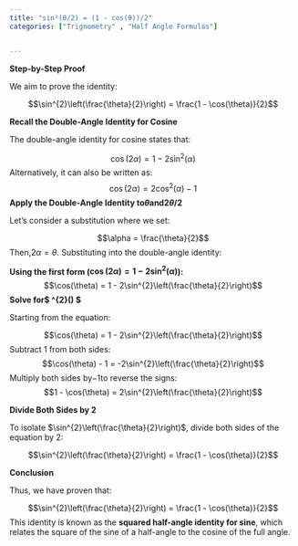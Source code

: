 ```yaml
---
title: "sin²(θ/2) = (1 - cos(θ))/2"
categories: ["Trignometry" , "Half Angle Formulas"]


---
```




**Step-by-Step Proof**

We aim to prove the identity:

$$\sin^{2}\left(\frac{\theta}{2}\right) = \frac{1 - \cos(\theta)}{2}$$

**Recall the Double-Angle Identity for Cosine**

The double-angle identity for cosine states that:

$$\cos(2\alpha) = 1 - 2\sin^{2}(\alpha)$$Alternatively, it can also be written as:$$\cos(2\alpha) = 2\cos^{2}(\alpha) - 1$$**Apply the Double-Angle Identity to$\theta$and$2\theta/2$**

Let’s consider a substitution where we set:

$$\alpha = \frac{\theta}{2}$$Then,$2\alpha = \theta$. Substituting into the double-angle identity:

**Using the first form ($\cos(2\alpha) = 1 - 2\sin^{2}(\alpha)$):**
$$\cos(\theta) = 1 - 2\sin^{2}\left(\frac{\theta}{2}\right)$$**Solve for$ \sin^{2}\left(\frac{\theta}{2}\right) $**

Starting from the equation:

$$\cos(\theta) = 1 - 2\sin^{2}\left(\frac{\theta}{2}\right)$$Subtract 1 from both sides:$$\cos(\theta) - 1 = -2\sin^{2}\left(\frac{\theta}{2}\right)$$Multiply both sides by$-1$to reverse the signs:$$1 - \cos(\theta) = 2\sin^{2}\left(\frac{\theta}{2}\right)$$

**Divide Both Sides by 2**

To isolate $\sin^{2}\left(\frac{\theta}{2}\right)$, divide both sides of the equation by 2:

$$\sin^{2}\left(\frac{\theta}{2}\right) = \frac{1 - \cos(\theta)}{2}$$

**Conclusion**

Thus, we have proven that:

$$\sin^{2}\left(\frac{\theta}{2}\right) = \frac{1 - \cos(\theta)}{2}$$
This identity is known as the **squared half-angle identity for sine**, which relates the square of the sine of a half-angle to the cosine of the full angle.


